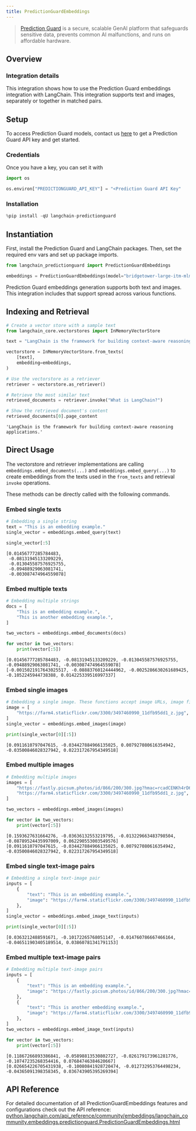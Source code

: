 ```yaml
---
title: PredictionGuardEmbeddings
---
```


>[Prediction Guard](https://predictionguard.com) is a secure, scalable GenAI platform that safeguards sensitive data, prevents common AI malfunctions, and runs on affordable hardware.

## Overview

### Integration details

This integration shows how to use the Prediction Guard embeddings integration with LangChain. This integration supports text and images, separately or together in matched pairs.

## Setup

To access Prediction Guard models, contact us [here](https://predictionguard.com/get-started) to get a Prediction Guard API key and get started.

### Credentials

Once you have a key, you can set it with

```python
import os

os.environ["PREDICTIONGUARD_API_KEY"] = "<Prediction Guard API Key"
```

### Installation

```python
%pip install -qU langchain-predictionguard
```

## Instantiation

First, install the Prediction Guard and LangChain packages. Then, set the required env vars and set up package imports.

```python
from langchain_predictionguard import PredictionGuardEmbeddings
```

```python
embeddings = PredictionGuardEmbeddings(model="bridgetower-large-itm-mlm-itc")
```

Prediction Guard embeddings generation supports both text and images. This integration includes that support spread across various functions.

## Indexing and Retrieval

```python
# Create a vector store with a sample text
from langchain_core.vectorstores import InMemoryVectorStore

text = "LangChain is the framework for building context-aware reasoning applications."

vectorstore = InMemoryVectorStore.from_texts(
    [text],
    embedding=embeddings,
)

# Use the vectorstore as a retriever
retriever = vectorstore.as_retriever()

# Retrieve the most similar text
retrieved_documents = retriever.invoke("What is LangChain?")

# Show the retrieved document's content
retrieved_documents[0].page_content
```

```output
'LangChain is the framework for building context-aware reasoning applications.'
```

## Direct Usage

The vectorstore and retriever implementations are calling `embeddings.embed_documents(...)` and `embeddings.embed_query(...)` to create embeddings from the texts used in the `from_texts` and retrieval `invoke` operations.

These methods can be directly called with the following commands.

### Embed single texts

```python
# Embedding a single string
text = "This is an embedding example."
single_vector = embeddings.embed_query(text)

single_vector[:5]
```

```output
[0.01456777285784483,
 -0.08131945133209229,
 -0.013045587576925755,
 -0.09488929063081741,
 -0.003087474964559078]
```

### Embed multiple texts

```python
# Embedding multiple strings
docs = [
    "This is an embedding example.",
    "This is another embedding example.",
]

two_vectors = embeddings.embed_documents(docs)

for vector in two_vectors:
    print(vector[:5])
```

```output
[0.01456777285784483, -0.08131945133209229, -0.013045587576925755, -0.09488929063081741, -0.003087474964559078]
[-0.0015021917643025517, -0.08883760124444962, -0.0025286630261689425, -0.1052245944738388, 0.014225339516997337]
```

### Embed single images

```python
# Embedding a single image. These functions accept image URLs, image files, data URIs, and base64 encoded strings.
image = [
    "https://farm4.staticflickr.com/3300/3497460990_11dfb95dd1_z.jpg",
]
single_vector = embeddings.embed_images(image)

print(single_vector[0][:5])
```

```output
[0.0911610797047615, -0.034427884966135025, 0.007927080616354942, -0.03500846028327942, 0.022317267954349518]
```

### Embed multiple images

```python
# Embedding multiple images
images = [
    "https://fastly.picsum.photos/id/866/200/300.jpg?hmac=rcadCENKh4rD6MAp6V_ma-AyWv641M4iiOpe1RyFHeI",
    "https://farm4.staticflickr.com/3300/3497460990_11dfb95dd1_z.jpg",
]

two_vectors = embeddings.embed_images(images)

for vector in two_vectors:
    print(vector[:5])
```

```output
[0.1593627631664276, -0.03636132553219795, -0.013229663483798504, -0.08789524435997009, 0.062290553003549576]
[0.0911610797047615, -0.034427884966135025, 0.007927080616354942, -0.03500846028327942, 0.022317267954349518]
```

### Embed single text-image pairs

```python
# Embedding a single text-image pair
inputs = [
    {
        "text": "This is an embedding example.",
        "image": "https://farm4.staticflickr.com/3300/3497460990_11dfb95dd1_z.jpg",
    },
]
single_vector = embeddings.embed_image_text(inputs)

print(single_vector[0][:5])
```

```output
[0.0363212488591671, -0.10172265768051147, -0.014760786667466164, -0.046511903405189514, 0.03860781341791153]
```

### Embed multiple text-image pairs

```python
# Embedding multiple text-image pairs
inputs = [
    {
        "text": "This is an embedding example.",
        "image": "https://fastly.picsum.photos/id/866/200/300.jpg?hmac=rcadCENKh4rD6MAp6V_ma-AyWv641M4iiOpe1RyFHeI",
    },
    {
        "text": "This is another embedding example.",
        "image": "https://farm4.staticflickr.com/3300/3497460990_11dfb95dd1_z.jpg",
    },
]
two_vectors = embeddings.embed_image_text(inputs)

for vector in two_vectors:
    print(vector[:5])
```

```output
[0.11867266893386841, -0.05898813530802727, -0.026179173961281776, -0.10747235268354416, 0.07684746384620667]
[0.026654226705431938, -0.10080841928720474, -0.012732953764498234, -0.04365091398358345, 0.036743905395269394]
```

## API Reference

For detailed documentation of all PredictionGuardEmbeddings features and configurations check out the API reference: [python.langchain.com/api_reference/community/embeddings/langchain_community.embeddings.predictionguard.PredictionGuardEmbeddings.html](https://python.langchain.com/api_reference/community/embeddings/langchain_community.embeddings.predictionguard.PredictionGuardEmbeddings.html)
